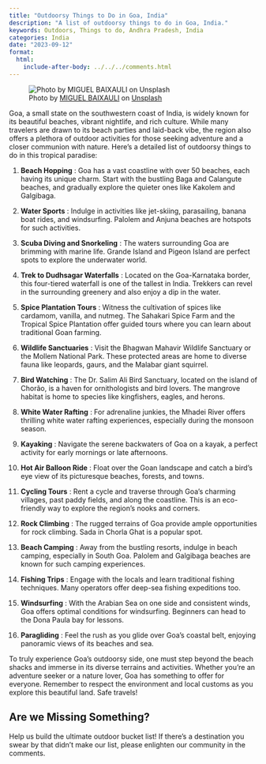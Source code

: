 ```yaml
---
title: "Outdoorsy Things to Do in Goa, India"
description: "A list of outdoorsy things to do in Goa, India."
keywords: Outdoors, Things to do, Andhra Pradesh, India
categories: India
date: "2023-09-12"
format:
  html:
    include-after-body: ../../../comments.html
---
```

![Photo by <a href="https://unsplash.com/@dontforgetyourbelongings?utm_source=unsplash&utm_medium=referral&utm_content=creditCopyText">MIGUEL BAIXAULI</a> on <a href="https://unsplash.com/photos/rpw3iSvzw0I?utm_source=unsplash&utm_medium=referral&utm_content=creditCopyText">Unsplash</a>](https://images.unsplash.com/photo-1590393275627-0c48482c60e3?ixlib=rb-4.0.3&ixid=M3wxMjA3fDB8MHxwaG90by1wYWdlfHx8fGVufDB8fHx8fA%3D%3D&auto=format&fit=crop&w=2940&q=80){fig-alt="Surfers walking towards the ocean carrying their surf boards" .preview-image}

Goa, a small state on the southwestern coast of India, is widely known for its beautiful beaches, vibrant nightlife, and rich culture. While many travelers are drawn to its beach parties and laid-back vibe, the region also offers a plethora of outdoor activities for those seeking adventure and a closer communion with nature. Here’s a detailed list of outdoorsy things to do in this tropical paradise: 

1. **Beach Hopping** : Goa has a vast coastline with over 50 beaches, each having its unique charm. Start with the bustling Baga and Calangute beaches, and gradually explore the quieter ones like Kakolem and Galgibaga. 

2. **Water Sports** : Indulge in activities like jet-skiing, parasailing, banana boat rides, and windsurfing. Palolem and Anjuna beaches are hotspots for such activities. 

3. **Scuba Diving and Snorkeling** : The waters surrounding Goa are brimming with marine life. Grande Island and Pigeon Island are perfect spots to explore the underwater world. 

4. **Trek to Dudhsagar Waterfalls** : Located on the Goa-Karnataka border, this four-tiered waterfall is one of the tallest in India. Trekkers can revel in the surrounding greenery and also enjoy a dip in the water. 

5. **Spice Plantation Tours** : Witness the cultivation of spices like cardamom, vanilla, and nutmeg. The Sahakari Spice Farm and the Tropical Spice Plantation offer guided tours where you can learn about traditional Goan farming. 

6. **Wildlife Sanctuaries** : Visit the Bhagwan Mahavir Wildlife Sanctuary or the Mollem National Park. These protected areas are home to diverse fauna like leopards, gaurs, and the Malabar giant squirrel. 

7. **Bird Watching** : The Dr. Salim Ali Bird Sanctuary, located on the island of Chorão, is a haven for ornithologists and bird lovers. The mangrove habitat is home to species like kingfishers, eagles, and herons. 

8. **White Water Rafting** : For adrenaline junkies, the Mhadei River offers thrilling white water rafting experiences, especially during the monsoon season. 

9. **Kayaking** : Navigate the serene backwaters of Goa on a kayak, a perfect activity for early mornings or late afternoons. 

10. **Hot Air Balloon Ride** : Float over the Goan landscape and catch a bird’s eye view of its picturesque beaches, forests, and towns. 

11. **Cycling Tours** : Rent a cycle and traverse through Goa’s charming villages, past paddy fields, and along the coastline. This is an eco-friendly way to explore the region’s nooks and corners. 

12. **Rock Climbing** : The rugged terrains of Goa provide ample opportunities for rock climbing. Sada in Chorla Ghat is a popular spot. 

13. **Beach Camping** : Away from the bustling resorts, indulge in beach camping, especially in South Goa. Palolem and Galgibaga beaches are known for such camping experiences. 

14. **Fishing Trips** : Engage with the locals and learn traditional fishing techniques. Many operators offer deep-sea fishing expeditions too. 

15. **Windsurfing** : With the Arabian Sea on one side and consistent winds, Goa offers optimal conditions for windsurfing. Beginners can head to the Dona Paula bay for lessons. 

16. **Paragliding** : Feel the rush as you glide over Goa’s coastal belt, enjoying panoramic views of its beaches and sea.

To truly experience Goa’s outdoorsy side, one must step beyond the beach shacks and immerse in its diverse terrains and activities. Whether you’re an adventure seeker or a nature lover, Goa has something to offer for everyone. Remember to respect the environment and local customs as you explore this beautiful land. Safe travels!

::: callout-tip
## Are we Missing Something?
Help us build the ultimate outdoor bucket list! If there's a destination you swear by that didn't make our list, please enlighten our community in the comments.
:::
